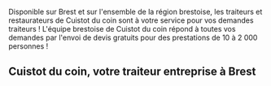 Disponible sur Brest et sur l'ensemble de la région brestoise, les traiteurs et restaurateurs de Cuistot du coin sont à votre service pour vos demandes traiteurs !
L'équipe brestoise de Cuistot du coin répond à toutes vos demandes par l'envoi de devis gratuits pour des prestations de 10 à 2 000 personnes !

## Cuistot du coin, votre traiteur entreprise à Brest
